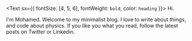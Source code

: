 <Text sx={{ fontSize: [4, 5, 6], fontWeight: `bold`, color: `heading` }}>
  Hi.
</Text>

I'm Mohamed. Welcome to my minimalist blog. I love to write about things, and code about physics. If you like you what you read, follow the latest posts on Twitter or Linkedin.
